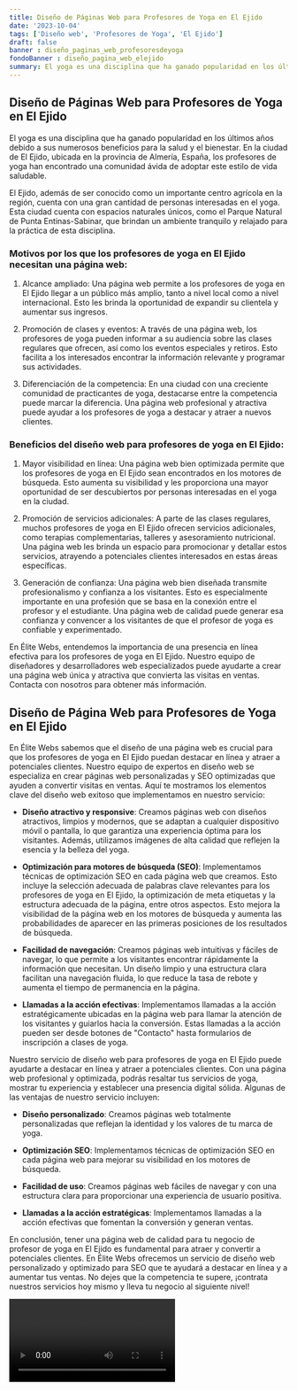 ```yaml
---
title: Diseño de Páginas Web para Profesores de Yoga en El Ejido
date: '2023-10-04'
tags: ['Diseño web', 'Profesores de Yoga', 'El Ejido']
draft: false
banner : diseño_paginas_web_profesoresdeyoga
fondoBanner : diseño_pagina_web_elejido
summary: El yoga es una disciplina que ha ganado popularidad en los últimos años debido a sus numerosos beneficios para la salud y el bienestar. En la ciudad de El Ejido, ubicada en la provincia de Almería, España, los profesores de yoga han encontrado una comunidad ávida de adoptar este estilo de vida saludable.
---
```


## Diseño de Páginas Web para Profesores de Yoga en El Ejido

El yoga es una disciplina que ha ganado popularidad en los últimos años debido a sus numerosos beneficios para la salud y el bienestar. En la ciudad de El Ejido, ubicada en la provincia de Almería, España, los profesores de yoga han encontrado una comunidad ávida de adoptar este estilo de vida saludable.

El Ejido, además de ser conocido como un importante centro agrícola en la región, cuenta con una gran cantidad de personas interesadas en el yoga. Esta ciudad cuenta con espacios naturales únicos, como el Parque Natural de Punta Entinas-Sabinar, que brindan un ambiente tranquilo y relajado para la práctica de esta disciplina.

### Motivos por los que los profesores de yoga en El Ejido necesitan una página web:

1. Alcance ampliado: Una página web permite a los profesores de yoga en El Ejido llegar a un público más amplio, tanto a nivel local como a nivel internacional. Esto les brinda la oportunidad de expandir su clientela y aumentar sus ingresos.

2. Promoción de clases y eventos: A través de una página web, los profesores de yoga pueden informar a su audiencia sobre las clases regulares que ofrecen, así como los eventos especiales y retiros. Esto facilita a los interesados encontrar la información relevante y programar sus actividades.

3. Diferenciación de la competencia: En una ciudad con una creciente comunidad de practicantes de yoga, destacarse entre la competencia puede marcar la diferencia. Una página web profesional y atractiva puede ayudar a los profesores de yoga a destacar y atraer a nuevos clientes.

### Beneficios del diseño web para profesores de yoga en El Ejido:

1. Mayor visibilidad en línea: Una página web bien optimizada permite que los profesores de yoga en El Ejido sean encontrados en los motores de búsqueda. Esto aumenta su visibilidad y les proporciona una mayor oportunidad de ser descubiertos por personas interesadas en el yoga en la ciudad.

2. Promoción de servicios adicionales: A parte de las clases regulares, muchos profesores de yoga en El Ejido ofrecen servicios adicionales, como terapias complementarias, talleres y asesoramiento nutricional. Una página web les brinda un espacio para promocionar y detallar estos servicios, atrayendo a potenciales clientes interesados en estas áreas específicas.

3. Generación de confianza: Una página web bien diseñada transmite profesionalismo y confianza a los visitantes. Esto es especialmente importante en una profesión que se basa en la conexión entre el profesor y el estudiante. Una página web de calidad puede generar esa confianza y convencer a los visitantes de que el profesor de yoga es confiable y experimentado.

En Élite Webs, entendemos la importancia de una presencia en línea efectiva para los profesores de yoga en El Ejido. Nuestro equipo de diseñadores y desarrolladores web especializados puede ayudarte a crear una página web única y atractiva que convierta las visitas en ventas. Contacta con nosotros para obtener más información.

<GifSeo />

<Cta />

## Diseño de Página Web para Profesores de Yoga en El Ejido

En Élite Webs sabemos que el diseño de una página web es crucial para que los profesores de yoga en El Ejido puedan destacar en línea y atraer a potenciales clientes. Nuestro equipo de expertos en diseño web se especializa en crear páginas web personalizadas y SEO optimizadas que ayuden a convertir visitas en ventas. Aquí te mostramos los elementos clave del diseño web exitoso que implementamos en nuestro servicio:

- **Diseño atractivo y responsive**: Creamos páginas web con diseños atractivos, limpios y modernos, que se adaptan a cualquier dispositivo móvil o pantalla, lo que garantiza una experiencia óptima para los visitantes. Además, utilizamos imágenes de alta calidad que reflejen la esencia y la belleza del yoga.

- **Optimización para motores de búsqueda (SEO)**: Implementamos técnicas de optimización SEO en cada página web que creamos. Esto incluye la selección adecuada de palabras clave relevantes para los profesores de yoga en El Ejido, la optimización de meta etiquetas y la estructura adecuada de la página, entre otros aspectos. Esto mejora la visibilidad de la página web en los motores de búsqueda y aumenta las probabilidades de aparecer en las primeras posiciones de los resultados de búsqueda.

- **Facilidad de navegación**: Creamos páginas web intuitivas y fáciles de navegar, lo que permite a los visitantes encontrar rápidamente la información que necesitan. Un diseño limpio y una estructura clara facilitan una navegación fluida, lo que reduce la tasa de rebote y aumenta el tiempo de permanencia en la página.

- **Llamadas a la acción efectivas**: Implementamos llamadas a la acción estratégicamente ubicadas en la página web para llamar la atención de los visitantes y guiarlos hacia la conversión. Estas llamadas a la acción pueden ser desde botones de "Contacto" hasta formularios de inscripción a clases de yoga.

Nuestro servicio de diseño web para profesores de yoga en El Ejido puede ayudarte a destacar en línea y atraer a potenciales clientes. Con una página web profesional y optimizada, podrás resaltar tus servicios de yoga, mostrar tu experiencia y establecer una presencia digital sólida. Algunas de las ventajas de nuestro servicio incluyen:

- **Diseño personalizado**: Creamos páginas web totalmente personalizadas que reflejan la identidad y los valores de tu marca de yoga.

- **Optimización SEO**: Implementamos técnicas de optimización SEO en cada página web para mejorar su visibilidad en los motores de búsqueda.

- **Facilidad de uso**: Creamos páginas web fáciles de navegar y con una estructura clara para proporcionar una experiencia de usuario positiva.

- **Llamadas a la acción estratégicas**: Implementamos llamadas a la acción efectivas que fomentan la conversión y generan ventas.

En conclusión, tener una página web de calidad para tu negocio de profesor de yoga en El Ejido es fundamental para atraer y convertir a potenciales clientes. En Élite Webs ofrecemos un servicio de diseño web personalizado y optimizado para SEO que te ayudará a destacar en línea y a aumentar tus ventas. No dejes que la competencia te supere, ¡contrata nuestros servicios hoy mismo y lleva tu negocio al siguiente nivel!

<Video />

<CtaBot job='Profesores de Yoga' city='El Ejido'/>

<Gmaps query='El Ejido+españa+maps' />